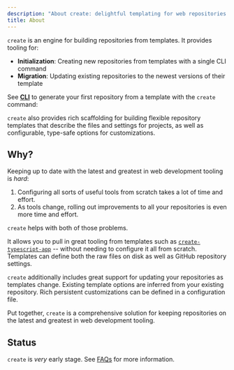 ```yaml
---
description: "About create: delightful templating for web repositories."
title: About
---
```



`create` is an engine for building repositories from templates.
It provides tooling for:

- **Initialization**: Creating new repositories from templates with a single CLI command
- **Migration**: Updating existing repositories to the newest versions of their template

See **[CLI](./cli)** to generate your first repository from a template with the `create` command:

<PackageManagers type="dlx" pkg="create" args="typescript-app" />

`create` also provides rich scaffolding for building flexible repository templates that describe the files and settings for projects, as well as configurable, type-safe options for customizations.

## Why?

Keeping up to date with the latest and greatest in web development tooling is _hard_:

1. Configuring all sorts of useful tools from scratch takes a lot of time and effort.
2. As tools change, rolling out improvements to all your repositories is even more time and effort.

`create` helps with both of those problems.

It allows you to pull in great tooling from templates such as [`create-typescript-app`](https://github.com/JoshuaKGoldberg/create-typescript-app) -- without needing to configure it all from scratch.
Templates can define both the raw files on disk as well as GitHub repository settings.

`create` additionally includes great support for updating your repositories as templates change.
Existing template options are inferred from your existing repository.
Rich persistent customizations can be defined in a configuration file.

Put together, `create` is a comprehensive solution for keeping repositories on the latest and greatest in web development tooling.

## Status

`create` is _very_ early stage.
See [FAQs](./faqs) for more information.
